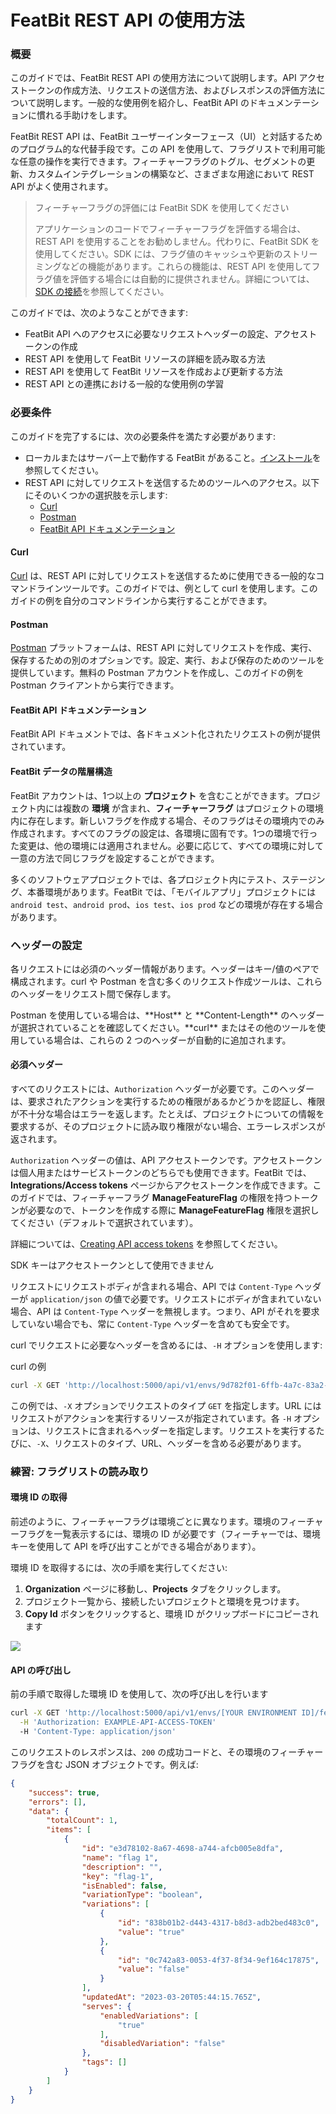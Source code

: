 
# FeatBit REST API の使用方法

### 概要 <a href="#overview" id="overview"></a>

このガイドでは、FeatBit REST API の使用方法について説明します。API アクセストークンの作成方法、リクエストの送信方法、およびレスポンスの評価方法について説明します。一般的な使用例を紹介し、FeatBit API のドキュメンテーションに慣れる手助けをします。

FeatBit REST API は、FeatBit ユーザーインターフェース（UI）と対話するためのプログラム的な代替手段です。この API を使用して、フラグリストで利用可能な任意の操作を実行できます。フィーチャーフラグのトグル、セグメントの更新、カスタムインテグレーションの構築など、さまざまな用途において REST API がよく使用されます。

> フィーチャーフラグの評価には FeatBit SDK を使用してください
>
> アプリケーションのコードでフィーチャーフラグを評価する場合は、REST API を使用することをお勧めしません。代わりに、FeatBit SDK を使用してください。SDK には、フラグ値のキャッシュや更新のストリーミングなどの機能があります。これらの機能は、REST API を使用してフラグ値を評価する場合には自動的に提供されません。詳細については、[SDK の接続](../getting-started/connect-an-sdk/)を参照してください。

このガイドでは、次のようなことができます:

* FeatBit API へのアクセスに必要なリクエストヘッダーの設定、アクセストークンの作成
* REST API を使用して FeatBit リソースの詳細を読み取る方法
* REST API を使用して FeatBit リソースを作成および更新する方法
* REST API との連携における一般的な使用例の学習

### 必要条件 <a href="#prerequisites" id="prerequisites"></a>

このガイドを完了するには、次の必要条件を満たす必要があります:

* ローカルまたはサーバー上で動作する FeatBit があること。[インストール](../installation/full-installation.md)を参照してください。
* REST API に対してリクエストを送信するためのツールへのアクセス。以下にそのいくつかの選択肢を示します:
  * [Curl](https://curl.se/)
  * [Postman](https://www.postman.com/)
  * [FeatBit API ドキュメンテーション](overview.md)

#### Curl <a href="#curl" id="curl"></a>

[Curl](https://curl.se/) は、REST API に対してリクエストを送信するために使用できる一般的なコマンドラインツールです。このガイドでは、例として curl を使用します。このガイドの例を自分のコマンドラインから実行することができます。

#### Postman <a href="#postman" id="postman"></a>

[Postman](https://www.postman.com/) プラットフォームは、REST API に対してリクエストを作成、実行、保存するための別のオプションです。設定、実行、および保存のためのツールを提供しています。無料の Postman アカウントを作成し、このガイドの例を Postman クライアントから実行できます。

#### FeatBit API ドキュメンテーション <a href="#launchdarkly-api-documentation" id="launchdarkly-api-documentation"></a>

FeatBit API ドキュメントでは、各ドキュメント化されたリクエストの例が提供されています。

#### FeatBit データの階層構造 <a href="#launchdarkly-data-hierarchy" id="launchdarkly-data-hierarchy"></a>

FeatBit アカウントは、1つ以上の **プロジェクト** を含むことができます。プロジェクト内には複数の **環境** が含まれ、**フィーチャーフラグ** はプロジェクトの環境内に存在します。新しいフラグを作成する場合、そのフラグはその環境内でのみ作成されます。すべてのフラグの設定は、各環境に固有です。1つの環境で行った変更は、他の環境には適用されません。必要に応じて、すべての環境に対して一意の方法で同じフラグを設定することができます。

多くのソフトウェアプロジェクトでは、各プロジェクト内にテスト、ステージング、本番環境があります。FeatBit では、「モバイルアプリ」プロジェクトには `android test`、`android prod`、`ios test`、`ios prod` などの環境が存在する場合があります。

### ヘッダーの設定 <a href="#setting-up-your-headers" id="setting-up-your-headers"></a>

各リクエストには必須のヘッダー情報があります。ヘッダーはキー/値のペアで構成されます。curl や Postman を含む多くのリクエスト作成ツールは、これらのヘッダーをリクエスト間で保存します。

<Callout type="info">
Postman を使用している場合は、**Host** と **Content-Length** のヘッダーが選択されていることを確認してください。**curl** またはその他のツールを使用している場合は、これらの 2 つのヘッダーが自動的に追加されます。
</Callout>

#### 必須ヘッダー <a href="#required-headers" id="required-headers"></a>

すべてのリクエストには、`Authorization` ヘッダーが必要です。このヘッダーは、要求されたアクションを実行するための権限があるかどうかを認証し、権限が不十分な場合はエラーを返します。たとえば、プロジェクトについての情報を要求するが、そのプロジェクトに読み取り権限がない場合、エラーレスポンスが返されます。

`Authorization` ヘッダーの値は、API アクセストークンです。アクセストークンは個人用またはサービストークンのどちらでも使用できます。FeatBit では、**Integrations/Access tokens** ページからアクセストークンを作成できます。このガイドでは、フィーチャーフラグ **ManageFeatureFlag** の権限を持つトークンが必要なので、トークンを作成する際に **ManageFeatureFlag** 権限を選択してください（デフォルトで選択されています）。

詳細については、[Creating API access tokens](../integrations/api-access-tokens.md) を参照してください。

SDK キーはアクセストークンとして使用できません

リクエストにリクエストボディが含まれる場合、API では `Content-Type` ヘッダーが `application/json` の値で必要です。リクエストにボディが含まれていない場合、API は `Content-Type` ヘッダーを無視します。つまり、API がそれを要求していない場合でも、常に `Content-Type` ヘッダーを含めても安全です。

curl でリクエストに必要なヘッダーを含めるには、`-H` オプションを使用します:

curl の例

```bash
curl -X GET 'http://localhost:5000/api/v1/envs/9d782f01-6ffb-4a7c-83a2-79304d801a46/feature-flags' \  -H 'Authorization: EXAMPLE-API-ACCESS-TOKEN' \  -H 'Content-Type: application/json'COPY
```

この例では、`-X` オプションでリクエストのタイプ `GET` を指定します。URL にはリクエストがアクションを実行するリソースが指定されています。各 `-H` オプションは、リクエストに含まれるヘッダーを指定します。リクエストを実行するたびに、`-X`、リクエストのタイプ、URL、ヘッダーを含める必要があります。

### 練習: フラグリストの読み取り <a href="#exercise-reading-flag-and-environment-information" id="exercise-reading-flag-and-environment-information"></a>

#### 環境 ID の取得 <a href="#reading-a-flag" id="reading-a-flag"></a>

前述のように、フィーチャーフラグは環境ごとに異なります。環境のフィーチャーフラグを一覧表示するには、環境の ID が必要です（フィーチャーでは、環境キーを使用して API を呼び出すことができる場合があります）。

環境 ID を取得するには、次の手順を実行してください:

1. **Organization** ページに移動し、**Projects** タブをクリックします。
2. プロジェクト一覧から、接続したいプロジェクトと環境を見つけます。
3. **Copy Id** ボタンをクリックすると、環境 ID がクリップボードにコピーされます

![](../api-docs/assets/using-featbit-rest-api/001.png)

#### API の呼び出し

前の手順で取得した環境 ID を使用して、次の呼び出しを行います

```bash
curl -X GET 'http://localhost:5000/api/v1/envs/[YOUR ENVIRONMENT ID]/feature-flags?pageIndex=0&pageSize=10&isEnabled=' \
  -H 'Authorization: EXAMPLE-API-ACCESS-TOKEN'
  -H 'Content-Type: application/json'
```

このリクエストのレスポンスは、`200` の成功コードと、その環境のフィーチャーフラグを含む JSON オブジェクトです。例えば:

```json
{
    "success": true,
    "errors": [],
    "data": {
        "totalCount": 1,
        "items": [
            {
                "id": "e3d78102-8a67-4698-a744-afcb005e8dfa",
                "name": "flag 1",
                "description": "",
                "key": "flag-1",
                "isEnabled": false,
                "variationType": "boolean",
                "variations": [
                    {
                        "id": "838b01b2-d443-4317-b8d3-adb2bed483c0",
                        "value": "true"
                    },
                    {
                        "id": "0c742a83-0053-4f37-8f34-9ef164c17875",
                        "value": "false"
                    }
                ],
                "updatedAt": "2023-03-20T05:44:15.765Z",
                "serves": {
                    "enabledVariations": [
                        "true"
                    ],
                    "disabledVariation": "false"
                },
                "tags": []
            }
        ]
    }
}
```

